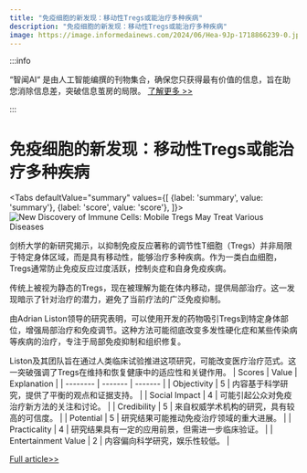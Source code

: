 ```yaml
---
title: "免疫细胞的新发现：移动性Tregs或能治疗多种疾病"
description: "免疫细胞的新发现：移动性Tregs或能治疗多种疾病"
image: https://image.informedainews.com/2024/06/Hea-9Jp-1718866239-0.jpg
---
```



:::info

“智闻AI“ 是由人工智能编撰的刊物集合，确保您只获得最有价值的信息，旨在助您消除信息差，突破信息茧房的局限。  [了解更多 >>](/)

:::

# 免疫细胞的新发现：移动性Tregs或能治疗多种疾病


<Tabs
	defaultValue="summary"
	values={[
	{label: 'summary', value: 'summary'},
	{label: 'score', value: 'score'},
]}>
<TabItem value="summary">
<img
  src="https://image.informedainews.com/2024/06/Hea-9Jp-1718866239-0.jpg"
  alt="New Discovery of Immune Cells: Mobile Tregs May Treat Various Diseases"
/>



剑桥大学的新研究揭示，以抑制免疫反应著称的调节性T细胞（Tregs）并非局限于特定身体区域，而是具有移动性，能够治疗多种疾病。作为一类白血细胞，Tregs通常防止免疫反应过度活跃，控制炎症和自身免疫疾病。

传统上被视为静态的Tregs，现在被理解为能在体内移动，提供局部治疗。这一发现暗示了针对治疗的潜力，避免了当前疗法的广泛免疫抑制。

由Adrian Liston领导的研究表明，可以使用开发的药物吸引Tregs到特定身体部位，增强局部治疗和免疫调节。这种方法可能彻底改变多发性硬化症和某些传染病等疾病的治疗，专注于局部免疫抑制和组织修复。

Liston及其团队旨在通过人类临床试验推进这项研究，可能改变医疗治疗范式。这一突破强调了Tregs在维持和恢复健康中的适应性和关键作用。
</TabItem>
<TabItem value="score">
	| Scores     | Value   | Explanation |
	| -------- | ------- | ------- |
	| Objectivity  | 5    | 内容基于科学研究，提供了平衡的观点和证据支持。    |
	| Social Impact | 4     | 可能引起公众对免疫治疗新方法的关注和讨论。    |
	| Credibility    | 5    | 来自权威学术机构的研究，具有较高的可信度。    |
	| Potential    | 5    | 研究结果可能推动免疫治疗领域的重大进展。    |
	| Practicality    | 4    | 研究结果具有一定的应用前景，但需进一步临床验证。    |
	| Entertainment Value    | 2    | 内容偏向科学研究，娱乐性较低。    |
</TabItem>
</Tabs>

[Full article>>](https://www.cnbeta.com.tw/articles/science/1435322.htm)
